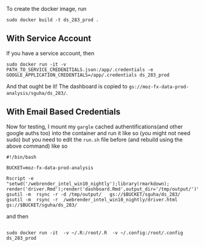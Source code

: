 To create the docker image, run

```
sudo docker build -t ds_283_prod .
```


## With Service Account

If you have a service account, then

```
sudo docker run -it -v PATH_TO_SERVICE_CREDENITIALS.json:/app/.credentials -e GOOGLE_APPLICATION_CREDENTIALS=/app/.credentials ds_283_prod
```


And that ought be it! The dashboard is copied to `gs://moz-fx-data-prod-analysis/sguha/ds_283/`.



## With Email Based Credentials

Now for testing, I mount my `gargle` cached authentifications(and other google auths too)  into the container and run it like so
(you might not  need sudo) but you need to edit the `run.sh` file before (and rebuild using the above command) like so

```
#!/bin/bash

BUCKET=moz-fx-data-prod-analysis

Rscript -e "setwd('/webrender_intel_win10_nightly');library(rmarkdown); render('driver.Rmd');render('dashboard.Rmd',output_dir='/tmp/output/')"
gsutil -m  rsync -r -d /tmp/output/   gs://$BUCKET/sguha/ds_283/
gsutil -m  rsync -r  /webrender_intel_win10_nightly/driver.html   gs://$BUCKET/sguha/ds_283/
```

and then

```

sudo docker run -it  -v ~/.R:/root/.R  -v ~/.config:/root/.config ds_283_prod

```
